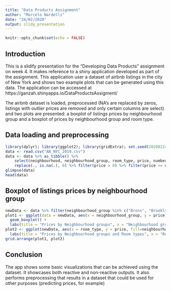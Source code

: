 ```yaml
---
title: "Data Products Assignment"
author: "Marcelo Nardelli"
date: "24/02/2020"
output: slidy_presentation
---
```


```r
knitr::opts_chunk$set(echo = FALSE)
```

## Introduction

This is a slidify presentation for the "Developing Data Products" assignment on week 4. It makes reference to a shiny application developed as part of the assignment. This application user a dataset of airbnb listings in the city of New York and shows two example plots that can be generated using this data. The application can be accessed at https://ganzah.shinyapps.io/DataProductsAssigment/

The airbnb dataset is loaded, preprocessed (NA's are replaced by zeros, listings with outlier prices are removed and only certain columns are select) and two plots are presented: a boxplot of listings prices by neighbourhood group and a boxplot of prices by neighbourhood group and room type.

## Data loading and preprocessing

```r
library(dplyr); library(ggplot2); library(gridExtra); set.seed(20200224)
data <- read.csv("AB_NYC_2019.csv")
data <- data %>% as_tibble() %>%
    select(neighbourhood, neighbourhood_group, room_type, price, number_of_reviews, reviews_per_month) %>% 
    replace(., is.na(.), 0) %>% filter(price > 0) %>% filter(price <= quantile(data$price, .9))
glimpse(data)
head(data)
```

## Boxplot of listings prices by neighbourhood group

```r
newData <- data %>% filter(neighbourhood_group %in% c("Bronx", "Brooklyn", "Manhattan", "Queens", "Staten Island"))
plot1 <- ggplot(data = newData, aes(x = neighbourhood_group, y = price, fill=neighbourhood_group)) + 
  geom_boxplot() + 
  labs(title = "Prices by Neighbourhood groups", x = "Neighbourhood groups", y = "Price")
plot2 <- ggplot(newData, aes(x = room_type, y = price, fill=neighbourhood_group)) + geom_boxplot() +
  labs(title = "Prices by Neighbourhood groups and Room types", x = "Room types", y = "Price")
grid.arrange(plot1, plot2)
```

## Conclusion

The app shows some basic visualizations that can be achieved using the dataset. It showcases both reactive and non-reactive outputs. It also performs preprocessing that results in a dataset that could be used for other purposes (predicting prices, for example)

